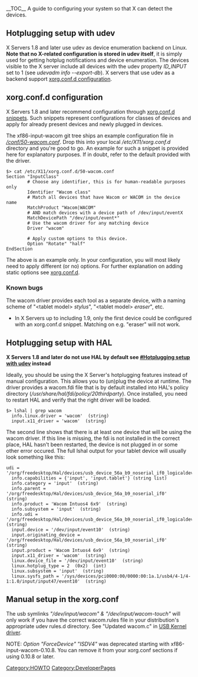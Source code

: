 __TOC__
A guide to configuring your system so that X can detect the devices.

== Hotplugging setup with udev ==
X Servers 1.8 and later use udev as device enumeration backend on Linux. '''Note that no X-related configuration is stored in udev itself''', it is simply used for getting hotplug notifications and device enumeration. The devices visible to the X server include all devices with the udev property ''ID_INPUT'' set to 1 (see ''udevadm info --export-db''). X servers that use udev as a backend support [[#xorg.conf.d configuration|xorg.conf.d configuration]].

== xorg.conf.d configuration ==
X Servers 1.8 and later recommend configuration through [http://who-t.blogspot.com/2010/01/new-configuration-world-order.html xorg.conf.d snippets]. Such snippets represent configurations for classes of devices and apply for already present devices and newly plugged in devices.

The xf86-input-wacom git tree ships an example configuration file in [http://linuxwacom.git.sourceforge.net/git/gitweb.cgi?p=linuxwacom/xf86-input-wacom;a=blob;f=conf/50-wacom.conf;h=b1742bceb0f0abb033306adf68d4854ef438b288;hb=HEAD ''/conf/50-wacom.conf'']. Drop this into your local ''/etc/X11/xorg.conf.d'' directory and you're good to go. An example for such a snippet is provided here for explanatory purposes. If in doubt, refer to the default provided with the driver.

<pre>
$> cat /etc/X11/xorg.conf.d/50-wacom.conf
Section "InputClass"
        # Choose any identifier, this is for human-readable purposes only
        Identifier "Wacom class"
        # Match all devices that have Wacom or WACOM in the device name
        MatchProduct "Wacom|WACOM"
        # AND match devices with a device path of /dev/input/eventX
        MatchDevicePath "/dev/input/event*"
        # Use the wacom driver for any matching device
        Driver "wacom"

        # Apply custom options to this device.
        Option "Rotate" "half"
EndSection
</pre>

The above is an example only. In your configuration, you will most likely need to apply different (or no) options.  For further explanation on adding static options see [[xorg.conf.d]].

=== Known bugs ===
The wacom driver provides each tool as a separate device, with a naming scheme of "&lt;tablet model&gt; ''stylus''", "&lt;tablet model&gt; ''eraser''", etc.
* In X Servers up to including 1.9, only the first device could be configured with an xorg.conf.d snippet. Matching on e.g. "eraser" will not work.

== Hotplugging setup with HAL ==

'''X Servers 1.8 and later do not use HAL by default see [[#Hotplugging setup with udev]] instead'''

Ideally, you should be using the X Server's hotplugging features instead of manual configuration. This allows you to (un)plug the device at runtime. The driver provides a wacom.fdi file that is by default installed into HAL's policy directory (<i>/usr/share/hal/fdi/policy/20thirdparty</i>). Once installed, you need to restart HAL and verify that the right driver will be loaded.

<pre>
$> lshal | grep wacom
  info.linux.driver = 'wacom'  (string)
  input.x11_driver = 'wacom'  (string)
</pre>

The second line shows that there is at least one device that will be using the wacom driver. If this line is missing, the fdi is not installed in the correct place, HAL hasn't been restarted, the device is not plugged in or some other error occured. The full lshal output for your tablet device will usually look something like this:
<pre>
udi = '/org/freedesktop/Hal/devices/usb_device_56a_b9_noserial_if0_logicaldev_input'
  info.capabilities = {'input', 'input.tablet'} (string list)
  info.category = 'input'  (string)
  info.parent = '/org/freedesktop/Hal/devices/usb_device_56a_b9_noserial_if0'  (string)
  info.product = 'Wacom Intuos4 6x9'  (string)
  info.subsystem = 'input'  (string)
  info.udi = '/org/freedesktop/Hal/devices/usb_device_56a_b9_noserial_if0_logicaldev_input'  (string)
  input.device = '/dev/input/event10'  (string)
  input.originating_device = '/org/freedesktop/Hal/devices/usb_device_56a_b9_noserial_if0'  (string)
  input.product = 'Wacom Intuos4 6x9'  (string)
  input.x11_driver = 'wacom'  (string)
  linux.device_file = '/dev/input/event10'  (string)
  linux.hotplug_type = 2  (0x2)  (int)
  linux.subsystem = 'input'  (string)
  linux.sysfs_path = '/sys/devices/pci0000:00/0000:00:1a.1/usb4/4-1/4-1:1.0/input/input47/event10'  (string)
</pre>

== Manual setup in the xorg.conf ==

{{:xorg.conf}}
The usb symlinks ''"/dev/input/wacom" & "/dev/input/wacom-touch"'' will only work if you have the correct wacom.rules file in your distribution's appropriate udev rules.d directory.  See "Updated wacom.c" in [[USB Kernel driver]].

NOTE:  ''Option "ForceDevice" "ISDV4"'' was deprecated starting with xf86-input-wacom-0.10.8.  You can remove it from your xorg.conf sections if using 0.10.8 or later.

[[Category:HOWTO]]
[[Category:DeveloperPages]]
